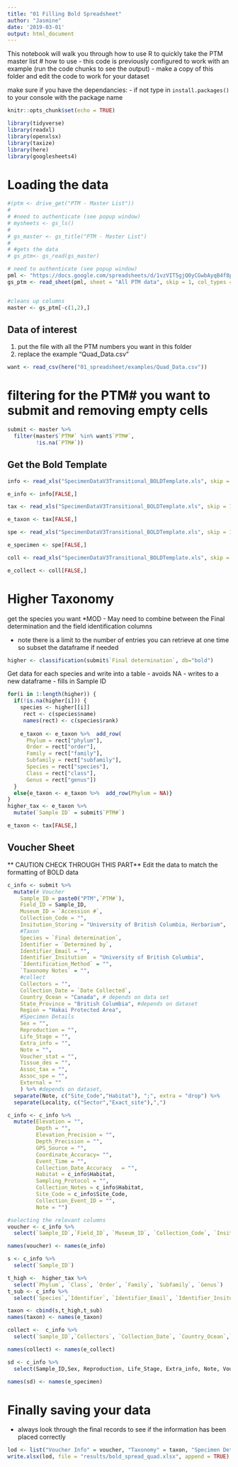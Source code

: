 ```yaml
---
title: "01 Filling Bold Spreadsheet"
author: "Jasmine"
date: '2019-03-01'
output: html_document
---
```


This notebook will walk you through how to use R to quickly take the PTM master list
# how to use
- this code is previously configured to work with an example (run the code chunks to see the output)
- make a copy of this folder and edit the code to work for your dataset

make sure if you have the dependancies:
- if not type in `install.packages()` to your console with the package name

```r
knitr::opts_chunk$set(echo = TRUE)

library(tidyverse)
library(readxl)
library(openxlsx)
library(taxize)
library(here)
library(googlesheets4)
```

# Loading the data
```r
#(ptm <- drive_get("PTM - Master List"))
# 
# #need to authenticate (see popup window)
# mysheets <- gs_ls()
# 
# gs_master <- gs_title("PTM - Master List")
# 
# #gets the data
# gs_ptm<- gs_read(gs_master)

# need to authenticate (see popup window)
pml <- "https://docs.google.com/spreadsheets/d/1vzVIT5gjQ0yCGwbAyqB4f8pltOkLfWz27TIFTxnm9hk/edit#gid=0"
gs_ptm <- read_sheet(pml, sheet = "All PTM data", skip = 1, col_types = "iccccccDcccccccccccccccccccnnccccc-")


#cleans up columns
master <- gs_ptm[-c(1,2),]
```

## Data of interest
1. put the file with all the PTM numbers you want in this folder
2. replace the example "Quad_Data.csv"
```r
want <- read_csv(here("01_spreadsheet/examples/Quad_Data.csv"))
```

# filtering for the PTM# you want to submit and removing empty cells
```r
submit <- master %>% 
  filter(master$`PTM#` %in% want$`PTM#`,
         !is.na(`PTM#`))
```

## Get the Bold Template
```r
info <- read_xls("SpecimenDataV3Transitional_BOLDTemplate.xls", skip = 1, sheet = 1)

e_info <- info[FALSE,]

tax <- read_xls("SpecimenDataV3Transitional_BOLDTemplate.xls", skip = 1, sheet = 2)

e_taxon <- tax[FALSE,]

spe <- read_xls("SpecimenDataV3Transitional_BOLDTemplate.xls", skip = 1, sheet = 3)

e_specimen <- spe[FALSE,]

coll <- read_xls("SpecimenDataV3Transitional_BOLDTemplate.xls", skip = 1, sheet = 4)

e_collect <- coll[FALSE,]
```

# Higher Taxonomy

get the species you want
*MOD - May need to combine between the Final determination and the field identification columns

* note there is a limit to the number of entries you can retrieve at one time so subset the dataframe if needed
```r
higher <- classification(submit$`Final determination`, db="bold")
```

Get data for each species and write into a table
- avoids NA
- writes to a new dataframe
- fills in Sample ID
```r
for(i in 1:length(higher)) {
  if(!is.na(higher[i])) {
    species <- higher[[i]]
     rect <- c(species$name)
     names(rect) <- c(species$rank)
     
    e_taxon <- e_taxon %>%  add_row(
      Phylum = rect["phylum"],
      Order = rect["order"],
      Family = rect["family"],
      Subfamily = rect["subfamily"],
      Species = rect["species"],
      Class = rect["class"],
      Genus = rect["genus"])
  }
  else{e_taxon <- e_taxon %>%  add_row(Phylum = NA)}
}
higher_tax <- e_taxon %>% 
  mutate(`Sample ID` = submit$`PTM#`)

e_taxon <- tax[FALSE,]
```

## Voucher Sheet
** CAUTION CHECK THROUGH THIS PART**
Edit the data to match the formatting of BOLD data
```r
c_info <- submit %>% 
  mutate(# Voucher
    Sample_ID = paste0("PTM",`PTM#`),
    Field_ID = Sample_ID,
    Museum_ID = `Accession #`,
    Collection_Code = "",
    Insitution_Storing = "University of British Columbia, Herbarium",
    #Taxon
    Species = `Final determination`,
    Identifier = `Determined by`,
    Identifier_Email = "",
    Identifier_Insitution  = "University of British Columbia",
    `Identification_Method` = "",
    `Taxonomy Notes` = "",
    #collect
    Collectors = "",
    Collection_Date = `Date Collected`,
    Country_Ocean = "Canada", # depends on data set
    State_Province = "British Columbia", #depends on dataset
    Region = "Hakai Protected Area",
    #Specimen Details
    Sex = "",
    Reproduction = "",
    Life_Stage = "",
    Extra_info = "",
    Note = "",
    Voucher_stat = "",
    Tissue_des = "",
    Assoc_tax = "",
    Assoc_spe = "",
    External = ""
    ) %>% #depends on dataset,
  separate(Note, c("Site_Code","Habitat"), ";", extra = "drop") %>% 
  separate(Locality, c("Sector","Exact_site"),",")

c_info <- c_info %>% 
  mutate(Elevation = "",
         Depth = "",
         Elevation_Precision = "",
         Depth_Precision = "",
         GPS_Source	= "",
         Coordinate_Accuracy= "",
         Event_Time = "",
         Collection_Date_Accuracy	= "",
         Habitat = c_info$Habitat,
         Sampling_Protocol = "",
         Collection_Notes = c_info$Habitat,
         Site_Code = c_info$Site_Code,
         Collection_Event_ID = "",
         Note = "")
```

```r
#selecting the relevant columns
voucher <- c_info %>%
  select(`Sample_ID`,`Field_ID`, `Museum_ID`, `Collection_Code`, `Insitution_Storing`)

names(voucher) <- names(e_info)
```

```r
s <- c_info %>% 
  select(`Sample_ID`)

t_high <-  higher_tax %>%
  select(`Phylum`, `Class`, `Order`, `Family`, `Subfamily`, `Genus`)
t_sub <- c_info %>% 
  select(`Species`,`Identifier`, `Identifier_Email`, `Identifier_Insitution`, `Identification_Method`, `Taxonomy Notes`)

taxon <- cbind(s,t_high,t_sub)
names(taxon) <- names(e_taxon)

collect <-  c_info %>%
  select(`Sample_ID`,`Collectors`, `Collection_Date`, `Country_Ocean`,`State_Province`, `Region`, `Sector`, `Exact_site`, `Latitude`, `Longitude`,`Elevation`, Depth, Elevation_Precision, Depth_Precision, Depth_Precision, GPS_Source, Coordinate_Accuracy, Event_Time, Collection_Date_Accuracy, Habitat, Sampling_Protocol, Collection_Notes, Site_Code, Collection_Event_ID)

names(collect) <- names(e_collect)
```

```r
sd <- c_info %>% 
  select(Sample_ID,Sex, Reproduction, Life_Stage, Extra_info, Note, Voucher_stat, Tissue_des, Assoc_tax, Assoc_spe, External)

names(sd) <- names(e_specimen)
```

# Finally saving your data
- always look through the final records to see if the information has been placed correctly

```r
lod <- list("Voucher Info" = voucher, "Taxonomy" = taxon, "Specimen Details" =sd, "Collection Data" = collect )
write.xlsx(lod, file = "results/bold_spread_quad.xlsx", append = TRUE)
```
